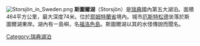 {{Infobox_lake
 |湖泊名稱 = 斯圖爾湖
 |湖泊照片 = PB190187.JPG
 |湖泊照片標題 =
 |測深圖 =
 |caption_bathymetry =
 |座標 =
 |湖泊類別 =
 |流入 =
 |流出 =
 |集水區面積 = 12,064平方公里
 |集水區國家 = 瑞典
 |湖泊長度 =
 |湖泊闊度 =
 |湖泊面積 = 464平方公里
 |平均深度 =
 |最深深度 = 74公尺
 |水體體積 =
 |residence_time =
 |湖岸線長度 =
 |海拔高度 =
 |湖中島嶼 = [[福洛色島|福洛色島]]
 |湖邊城鎮 =
}}
[[File:Storsjön_in_Sweden.png|left]]
'''斯圖爾湖'''（Storsjön）是[[瑞典|瑞典]]國內第五大湖泊。面積464平方公里，最大深度74米。位於[[耶姆特蘭省|耶姆特蘭省]]境內。城市[[厄斯特松德|厄斯特松德]]坐落於斯圖爾湖東岸。湖內有一島嶼，名[[福洛色島|福洛色島]]。斯圖爾湖以其的水怪傳說而聞名。
{{commonscat}}
{{coord|display=title}}
{{normdaten}}
{{DEFAULTSORT:storsjon}}
[[Category:瑞典湖泊|Category:瑞典湖泊]]
{{sweden-geo-stub}}